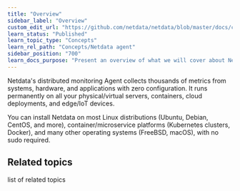 ```yaml
---
title: "Overview"
sidebar_label: "Overview"
custom_edit_url: "https://github.com/netdata/netdata/blob/master/docs/concepts/netdata-agent/overview.md"
learn_status: "Published"
learn_topic_type: "Concepts"
learn_rel_path: "Concepts/Netdata agent"
sidebar_position: "700"
learn_docs_purpose: "Present an overview of what we will cover about Netdata Agent"
---
```



Netdata's distributed monitoring Agent collects thousands of metrics from systems, hardware, and applications with zero
configuration. It runs permanently on all your physical/virtual servers, containers, cloud deployments, and edge/IoT
devices.

You can install Netdata on most Linux distributions (Ubuntu, Debian, CentOS, and more), container/microservice
platforms (Kubernetes clusters, Docker), and many other operating systems (FreeBSD, macOS), with no sudo required.

## Related topics

list of related topics

